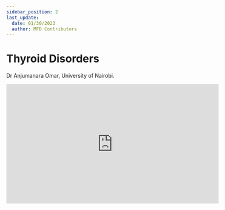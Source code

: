 ```yaml
---
sidebar_position: 2
last_update:
  date: 01/30/2023
  author: MFD Contributors
---
```


# Thyroid Disorders

Dr Anjumanara Omar, University of Nairobi.

<div style={{ display: 'flex', justifyContent: 'center' }}>
  <iframe
    width="560"
    height="315"
    src="https://www.youtube.com/embed/o6UNS7nOe3w"
    title="YouTube video player"
    frameborder="0"
    allow="accelerometer; autoplay; clipboard-write; encrypted-media; gyroscope; picture-in-picture; web-share"
    allowfullscreen
  ></iframe>
</div>
